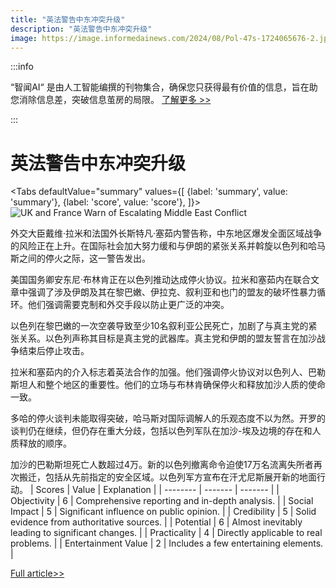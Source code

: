 ```yaml
---
title: "英法警告中东冲突升级"
description: "英法警告中东冲突升级"
image: https://image.informedainews.com/2024/08/Pol-47s-1724065676-2.jpg
---
```



:::info

“智闻AI“ 是由人工智能编撰的刊物集合，确保您只获得最有价值的信息，旨在助您消除信息差，突破信息茧房的局限。  [了解更多 >>](/)

:::

# 英法警告中东冲突升级


<Tabs
	defaultValue="summary"
	values={[
	{label: 'summary', value: 'summary'},
	{label: 'score', value: 'score'},
]}>
<TabItem value="summary">
<img
  src="https://image.informedainews.com/2024/08/Pol-47s-1724065676-2.jpg"
  alt="UK and France Warn of Escalating Middle East Conflict"
/>



外交大臣戴维·拉米和法国外长斯特凡·塞茹内警告称，中东地区爆发全面区域战争的风险正在上升。在国际社会加大努力缓和与伊朗的紧张关系并斡旋以色列和哈马斯之间的停火之际，这一警告发出。

美国国务卿安东尼·布林肯正在以色列推动达成停火协议。拉米和塞茹内在联合文章中强调了涉及伊朗及其在黎巴嫩、伊拉克、叙利亚和也门的盟友的破坏性暴力循环。他们强调需要克制和外交手段以防止更广泛的冲突。

以色列在黎巴嫩的一次空袭导致至少10名叙利亚公民死亡，加剧了与真主党的紧张关系。以色列声称其目标是真主党的武器库。真主党和伊朗的盟友誓言在加沙战争结束后停止攻击。

拉米和塞茹内的介入标志着英法合作的加强。他们强调停火协议对以色列人、巴勒斯坦人和整个地区的重要性。他们的立场与布林肯确保停火和释放加沙人质的使命一致。

多哈的停火谈判未能取得突破，哈马斯对国际调解人的乐观态度不以为然。开罗的谈判仍在继续，但仍存在重大分歧，包括以色列军队在加沙-埃及边境的存在和人质释放的顺序。

加沙的巴勒斯坦死亡人数超过4万。新的以色列撤离命令迫使17万名流离失所者再次搬迁，包括从先前指定的安全区域。以色列军方宣布在汗尤尼斯展开新的地面行动。
</TabItem>
<TabItem value="score">
	| Scores     | Value   | Explanation |
	| -------- | ------- | ------- |
	| Objectivity  | 6    | Comprehensive reporting and in-depth analysis.    |
	| Social Impact | 5     | Significant influence on public opinion.    |
	| Credibility    | 5    | Solid evidence from authoritative sources.    |
	| Potential    | 6    | Almost inevitably leading to significant changes.    |
	| Practicality    | 4    | Directly applicable to real problems.    |
	| Entertainment Value    | 2    | Includes a few entertaining elements.    |
</TabItem>
</Tabs>

[Full article>>](https://www.theguardian.com/world/article/2024/aug/17/david-lammy-warns-of-rising-risk-of-full-scale-regional-war-in-middle-east)
